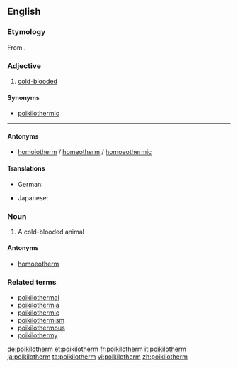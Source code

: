 ==English==

===Etymology===
From {{confix|poikilo|therm}}.

===Adjective===
{{en-adj}}

# [[cold-blooded]]

====Synonyms====
* [[poikilothermic]]
-----------------------------

====Antonyms====
* [[homoiotherm]] / [[homeotherm]] / [[homoeothermic]]

====Translations====
{{trans-top|Ecology: animals with unconstant body temperature}}
* German: {{t+|de|poikilotherm}}
{{trans-mid}}
* Japanese: {{t|ja|変温動物|tr=へんおんどうぶつ, hen'ondōbutsu}}
{{trans-bottom}}

===Noun===
{{en-noun}}

# A cold-blooded animal

====Antonyms====
* [[homoeotherm]]

===Related terms===
* [[poikilothermal]]
* [[poikilothermia]]
* [[poikilothermic]]
* [[poikilothermism]]
* [[poikilothermous]]
* [[poikilothermy]]

[[de:poikilotherm]]
[[et:poikilotherm]]
[[fr:poikilotherm]]
[[it:poikilotherm]]
[[ja:poikilotherm]]
[[ta:poikilotherm]]
[[vi:poikilotherm]]
[[zh:poikilotherm]]